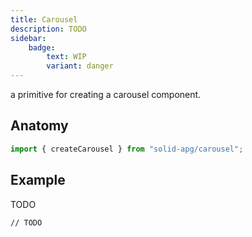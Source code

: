 ```yaml
---
title: Carousel
description: TODO
sidebar:
    badge:
        text: WIP
        variant: danger
---
```



a primitive for creating a carousel component.

## Anatomy

```ts
import { createCarousel } from "solid-apg/carousel";
```

## Example

<Tabs>
<TabItem label="Playground">

<Playground>TODO</Playground>

</TabItem>
<TabItem label="Code">

```tsx
// TODO
```

</TabItem>
</Tabs>
